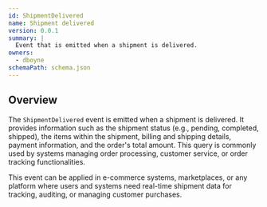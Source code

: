 ```yaml
---
id: ShipmentDelivered
name: Shipment delivered
version: 0.0.1
summary: |
  Event that is emitted when a shipment is delivered.
owners:
  - dboyne
schemaPath: schema.json
---
```



## Overview

The `ShipmentDelivered` event is emitted when a shipment is delivered. It provides information such as the shipment status (e.g., pending, completed, shipped), the items within the shipment, billing and shipping details, payment information, and the order's total amount. This query is commonly used by systems managing order processing, customer service, or order tracking functionalities.

This event can be applied in e-commerce systems, marketplaces, or any platform where users and systems need real-time shipment data for tracking, auditing, or managing customer purchases.

<NodeGraph />

<SchemaViewer file="schema.json" title="JSON Schema" maxHeight="500" />
